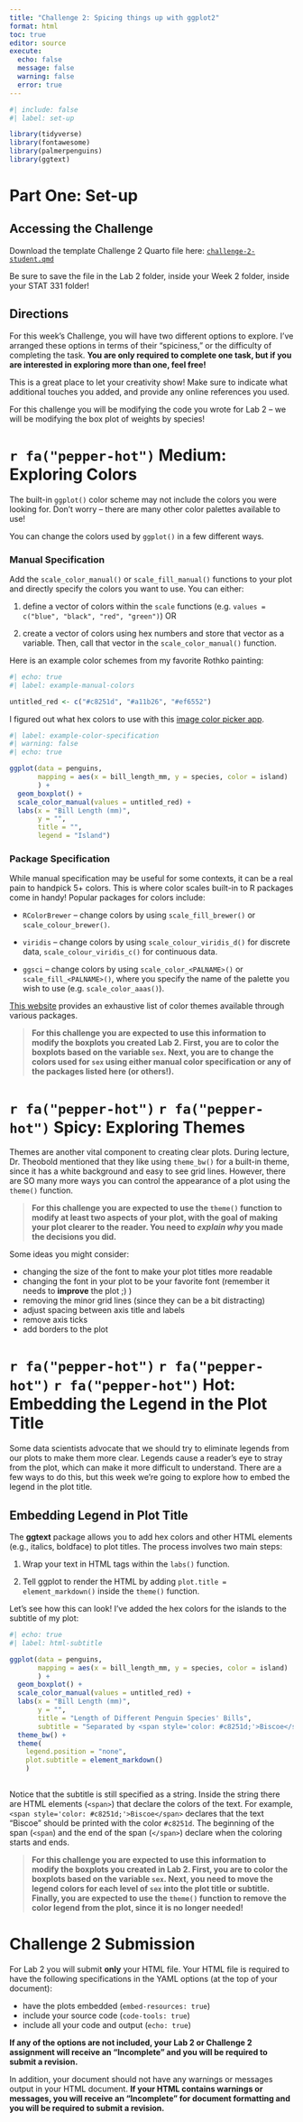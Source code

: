 ```yaml
---
title: "Challenge 2: Spicing things up with ggplot2"
format: html
toc: true
editor: source
execute:
  echo: false
  message: false
  warning: false
  error: true
---
```


```r
#| include: false
#| label: set-up

library(tidyverse)
library(fontawesome)
library(palmerpenguins)
library(ggtext)

```

# Part One: Set-up

## Accessing the Challenge

Download the template Challenge 2 Quarto file here: <a href="../student/challenge-2-student.qmd" download>`challenge-2-student.qmd`</a>

::: {.callout-important}
Be sure to save the file in the Lab 2 folder, inside your Week 2 folder, 
inside your STAT 331 folder! 
:::

## Directions

For this week's Challenge, you will have two different options to explore.
I've arranged these options in terms of their "spiciness," or the difficulty of 
completing the task. **You are only required to complete one task, but if you are interested in exploring more than one, feel free!**

This is a great place to let your creativity show! Make sure to indicate what
additional touches you added, and provide any online references you used.

::: callout-tip
For this challenge you will be modifying the code you wrote for Lab 2 -- we will
be modifying the box plot of weights by species!
:::

# `r fa("pepper-hot")` Medium: Exploring Colors

The built-in `ggplot()` color scheme may not include the colors you were looking
for. Don't worry -- there are many other color palettes available to use!

You can change the colors used by `ggplot()` in a few different ways.

### Manual Specification

Add the `scale_color_manual()` or `scale_fill_manual()` functions to your plot
and directly specify the colors you want to use. You can either:

1.  define a vector of colors within the `scale` functions (e.g.
`values = c("blue", "black", "red", "green")`) OR

2.  create a vector of colors using hex numbers and store that vector as a
variable. Then, call that vector in the `scale_color_manual()` function.

Here is an example color schemes from my favorite Rothko painting:

```r
#| echo: true
#| label: example-manual-colors

untitled_red <- c("#c8251d", "#a11b26", "#ef6552")

```

::: callout-note
I figured out what hex colors to use with this [image color picker app](https://imagecolorpicker.com/en). 
:::

```r
#| label: example-color-specification
#| warning: false
#| echo: true

ggplot(data = penguins, 
       mapping = aes(x = bill_length_mm, y = species, color = island)
       ) +
  geom_boxplot() +
  scale_color_manual(values = untitled_red) +
  labs(x = "Bill Length (mm)", 
       y = "", 
       title = "", 
       legend = "Island")
```

### Package Specification

While manual specification may be useful for some contexts, it can be a 
real pain to handpick 5+ colors. This is where color scales built-in to R
packages come in handy! Popular packages for colors include:

-   `RColorBrewer` -- change colors by using `scale_fill_brewer()` or `scale_colour_brewer()`.

-   `viridis` -- change colors by using `scale_colour_viridis_d()` for discrete
data, `scale_colour_viridis_c()` for continuous data.

-   `ggsci` -- change colors by using `scale_color_<PALNAME>()` or
`scale_fill_<PALNAME>()`, where you specify the name of the palette you wish to
use (e.g. `scale_color_aaas()`).

::: callout-note
[This website](https://github.com/EmilHvitfeldt/r-color-palettes) provides an exhaustive list of color themes available through various packages.
:::

> **For this challenge you are expected to use this information to modify the boxplots you created Lab 2. First, you are to color the boxplots based on the variable `sex`. Next, you are to change the colors used for `sex` using either manual color specification or any of the packages listed here (or others!).**

# `r fa("pepper-hot")` `r fa("pepper-hot")` Spicy: Exploring Themes

Themes are another vital component to creating clear plots. During lecture, 
Dr. Theobold mentioned that they like using `theme_bw()` for a built-in theme, 
since it has a white background and easy to see grid lines. However, there are 
SO many more ways you can control the appearance of a plot using the `theme()`
function. 

> **For this challenge you are expected to use the `theme()` function to modify at least two aspects of your plot, with the goal of making your plot clearer to the reader. You need to *explain why* you made the decisions you did.**

Some ideas you might consider:

- changing the size of the font to make your plot titles more readable
- changing the font in your plot to be your favorite font 
(remember it needs to **improve** the plot ;) )
- removing the minor grid lines (since they can be a bit distracting)
- adjust spacing between axis title and labels
- remove axis ticks
- add borders to the plot

# `r fa("pepper-hot")` `r fa("pepper-hot")` `r fa("pepper-hot")` Hot: Embedding the Legend in the Plot Title

Some data scientists advocate that we should try to eliminate legends from our
plots to make them more clear. Legends cause a reader's eye to stray from the
plot, which can make it more difficult to understand. There are a few ways to 
do this, but this week we're going to explore how to embed the legend in the 
plot title.

## Embedding Legend in Plot Title

The **ggtext** package allows you to add hex colors and other HTML elements 
(e.g., italics, boldface) to plot titles. The process involves two main steps:

1. Wrap your text in HTML tags within the `labs()` function. 

2. Tell ggplot to render the HTML by adding `plot.title = element_markdown()`
inside the `theme()` function. 

Let's see how this can look! I've added the hex colors for the islands to the
subtitle of my plot:

```r
#| echo: true
#| label: html-subtitle

ggplot(data = penguins, 
       mapping = aes(x = bill_length_mm, y = species, color = island)
       ) +
  geom_boxplot() +
  scale_color_manual(values = untitled_red) +
  labs(x = "Bill Length (mm)", 
       y = "", 
       title = "Length of Different Penguin Species' Bills", 
       subtitle = "Separated by <span style='color: #c8251d;'>Biscoe</span>, <span style='color:  #a11b26;'>Dream</span> and <span style='color: #ef6552;'>Torgenson</span> Islands") +
  theme_bw() +
  theme(
    legend.position = "none", 
    plot.subtitle = element_markdown()
    )
 
```

Notice that the subtitle is still specified as a string. Inside the string there
are HTML elements (`<span>`) that declare the colors of the text. For example, 
`<span style='color: #c8251d;'>Biscoe</span>` declares that the text "Biscoe"
should be printed with the color `#c8251d`. The beginning of the span (`<span `)
and the end of the span (`</span>`) declare when the coloring starts and ends. 

> **For this challenge you are expected to use this information to modify the boxplots you created in Lab 2. First, you are to color the boxplots based on the variable `sex`. Next, you need to move the legend colors for each level of `sex` into 
the plot title or subtitle. Finally, you are expected to use the `theme()` function to remove the color legend from the plot, since it is no longer needed!**

# Challenge 2 Submission

For Lab 2 you will submit **only** your HTML file. Your HTML file is required to have the following specifications in the YAML options (at the top of your document):

-   have the plots embedded (`embed-resources: true`)
-   include your source code (`code-tools: true`)
-   include all your code and output (`echo: true`)

**If any of the options are not included, your Lab 2 or Challenge 2 assignment will receive an "Incomplete" and you will be required to submit a revision.**

In addition, your document should not have any warnings or messages output in your HTML document. **If your HTML contains warnings or messages, you will receive an "Incomplete" for document formatting and you will be required to submit a revision.**
